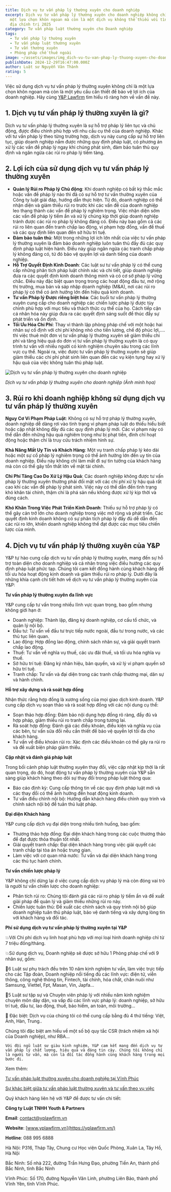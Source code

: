 ```yaml
---
title: Dịch vụ tư vấn pháp lý thường xuyên cho doanh nghiệp
excerpt: Dịch vụ tư vấn pháp lý thường xuyên cho doanh nghiệp không chỉ còn là
  một lựa chọn khôn ngoan mà còn là một dịch vụ không thể thiếu với tình hình
  địa chính trị 2025
category: Tư vấn pháp luật thường xuyên cho Doanh nghiệp
tags:
  - Tư vấn pháp lý thường xuyên
  - Tư vấn pháp luật thường xuyên
  - Tư vấn thường xuyên
  - Phòng pháp chế thuê ngoài
image: ~/assets/images/img_dich-vu-tu-van-phap-ly-thuong-xuyen-cho-doanh-nghiep......jpg
publishDate: 2024-12-29T16:47:00.000Z
author: Luật sư Nguyễn Văn Thành
rating: 5
---
```

Việc sử dụng dịch vụ tư vấn pháp lý thường xuyên không chỉ là một lựa chọn khôn ngoan mà còn là một yêu cầu cần thiết để bảo vệ lợi ích của doanh nghiệp. Hãy cùng [Y&P Lawfirm](https://yplawfirm.vn/) tìm hiểu rõ ràng hơn về vấn đề này.

## 1. Dịch vụ tư vấn pháp lý thường xuyên là gì?

Dịch vụ tư vấn pháp lý thường xuyên là sự hỗ trợ pháp lý liên tục và chủ động, được điều chỉnh phù hợp với nhu cầu cụ thể của doanh nghiệp. Khác với tư vấn pháp lý theo từng trường hợp, dịch vụ này cung cấp sự hỗ trợ liên tục, giúp doanh nghiệp nắm được những quy định pháp luật, có phương án xử lý các vấn đề pháp lý ngay khi chúng phát sinh, đảm bảo tuân thủ quy định và ngăn ngừa các rủi ro pháp lý tiềm tàng.

## 2. Lợi ích của sử dụng dịch vụ tư vấn pháp lý thường xuyên

* **Quản lý Rủi ro Pháp lý Chủ động**: Khi doanh nghiệp có bất kỳ thắc mắc hoặc vấn đề pháp lý nào thì đã có sự hỗ trợ tư vấn thường xuyên của Công ty luật giải đáp, hướng dẫn thực hiện. Từ đó, doanh nghiệp có thể nhận diện và giảm thiểu rủi ro trước khi các vấn đề của doanh nghiệp leo thang thành các vấn đề pháp lý nghiêm trọng. Việc nhận diện sớm các vấn đề pháp lý tiềm ẩn và xử lý chúng kịp thời giúp doanh nghiệp tránh được các rủi ro pháp lý không đáng có. Điều này bao gồm cả các rủi ro liên quan đến tranh chấp lao động, vi phạm hợp đồng, vấn đề thuế và các quy định liên quan đến sở hữu trí tuệ.
* **Đảm bảo tuân thủ**: Một trong những lợi ích lớn nhất của việc tư vấn pháp lý thường xuyên là đảm bảo doanh nghiệp luôn tuân thủ đầy đủ các quy định pháp luật hiện hành. Điều này giúp ngăn ngừa các tranh chấp pháp lý không đáng có, từ đó bảo vệ quyền lợi và danh tiếng của doanh nghiệp.
* **Hỗ Trợ Quyết Định Kinh Doanh**: Các luật sư tư vấn pháp lý có thể cung cấp những phân tích pháp luật chính xác và chi tiết, giúp doanh nghiệp đưa ra các quyết định kinh doanh thông minh và có cơ sở pháp lý vững chắc. Điều này đặc biệt quan trọng trong các hoạt động đầu tư, mở rộng thị trường, mua bán và sáp nhập doanh nghiệp (M&A), nơi các rủi ro pháp lý có thể có ảnh hưởng lớn đến hiệu quả kinh doanh.
* **Tư vấn Pháp lý Được riêng biệt hóa**: Các buổi tư vấn pháp lý thường xuyên cung cấp cho doanh nghiệp các chiến lược pháp lý được tùy chỉnh phù hợp với mục tiêu và thách thức cụ thể của họ. Cách tiếp cận cá nhân hóa này giúp đưa ra các quyết định sáng suốt để thúc đẩy sự phát triển và ổn định.
* **Tối Ưu Hóa Chi Phí**: Thay vì thành lập phòng pháp chế với một hoặc hai nhân sự cố định với chi phí không nhỏ cho tiền lương, chế độ phúc lợi,…. thì việc thuê một đơn vị tư vấn pháp lý thường xuyên sẽ giảm thiểu chi phí và tăng hiệu quả do đơn vị tư vấn pháp lý thường xuyên là có quy trình tư vấn với nhiều người có kinh nghiệm chuyên sâu trong các lĩnh vực cụ thể.  Ngoài ra, việc được tư vấn pháp lý thường xuyên sẽ giúp giảm thiểu các chi phí phát sinh liên quan đến các vụ kiện tụng hay xử lý hậu quả của việc không tuân thủ pháp luật.

![Dịch vụ tư vấn pháp lý thường xuyên cho doanh nghiệp](~/assets/images/tu-van-phap-ly-thuong-xuyen.jpg "Dịch vụ tư vấn pháp lý thường xuyên cho doanh nghiệp")

*Dịch vụ tư vấn pháp lý thường xuyên cho doanh nghiệp (Ảnh minh họa)*

## 3. Rủi ro khi doanh nghiệp không sử dụng dịch vụ tư vấn pháp lý thường xuyên

**Nguy Cơ Vi Phạm Pháp Luật**: Không có sự hỗ trợ pháp lý thường xuyên, doanh nghiệp dễ dàng rơi vào tình trạng vi phạm pháp luật do thiếu hiểu biết hoặc cập nhật không đầy đủ các quy định pháp lý mới. Các vi phạm này có thể dẫn đến những hậu quả nghiêm trọng như bị phạt tiền, đình chỉ hoạt động hoặc thậm chí là truy cứu trách nhiệm hình sự.

**Khả Năng Mất Uy Tín và Khách Hàng**: Một vụ tranh chấp pháp lý kéo dài hoặc một sự cố pháp lý nghiêm trọng có thể ảnh hưởng lớn đến uy tín của doanh nghiệp. Điều này không chỉ làm mất đi sự tin tưởng của khách hàng mà còn có thể gây tổn thất lớn về mặt tài chính.

**Chi Phí Tăng Cao Do Xử Lý Hậu Quả**: Các doanh nghiệp không được tư vấn pháp lý thường xuyên thường phải đối mặt với các chi phí xử lý hậu quả rất cao khi các vấn đề pháp lý phát sinh. Việc này có thể dẫn đến tình trạng khó khăn tài chính, thậm chí là phá sản nếu không được xử lý kịp thời và đúng cách.

**Khó Khăn Trong Việc Phát Triển Kinh Doanh**: Thiếu sự hỗ trợ pháp lý có thể gây cản trở lớn cho doanh nghiệp trong việc mở rộng và phát triển. Các quyết định kinh doanh không có sự phân tích pháp lý đầy đủ dễ dẫn đến các rủi ro lớn, khiến doanh nghiệp không thể đạt được các mục tiêu chiến lược của mình.

## 4. Dịch vụ tư vấn pháp lý thường xuyên của Y&P

Y&P tự hào cung cấp dịch vụ tư vấn pháp lý thường xuyên, mang đến sự hỗ trợ toàn diện cho doanh nghiệp và cá nhân trong việc điều hướng các quy định pháp luật phức tạp. Chúng tôi cam kết đồng hành cùng khách hàng để tối ưu hóa hoạt động kinh doanh và giảm thiểu rủi ro pháp lý. Dưới đây là những khía cạnh chi tiết hơn về dịch vụ tư vấn pháp lý thường xuyên của Y&P:

**Tư vấn pháp lý thường xuyên đa lĩnh vực**

Y&P cung cấp tư vấn trong nhiều lĩnh vực quan trọng, bao gồm nhưng không giới hạn ở:

* Doanh nghiệp: Thành lập, đăng ký doanh nghiệp, cơ cấu tổ chức, và quản lý nội bộ.
* Đầu tư: Tư vấn về đầu tư trực tiếp nước ngoài, đầu tư trong nước, và các thủ tục liên quan.
* Lao động: Hợp đồng lao động, chính sách nhân sự, và giải quyết tranh chấp lao động.
* Thuế: Tư vấn về nghĩa vụ thuế, các ưu đãi thuế, và tối ưu hóa nghĩa vụ thuế.
* Sở hữu trí tuệ: Đăng ký nhãn hiệu, bản quyền, và xử lý vi phạm quyền sở hữu trí tuệ.
* Tranh chấp: Tư vấn và đại diện trong các tranh chấp thương mại, dân sự và hành chính.

**Hỗ trợ xây dựng và rà soát hợp đồng**

Nhận thức rằng hợp đồng là xương sống của mọi giao dịch kinh doanh. Y&P cung cấp dịch vụ soạn thảo và rà soát hợp đồng với các nội dung cụ thể:

* Soạn thảo hợp đồng: Đảm bảo nội dung hợp đồng rõ ràng, đầy đủ và hợp pháp, giảm thiểu rủi ro tranh chấp trong tương lai.
* Rà soát hợp đồng: Đánh giá các điều khoản, điều kiện và nghĩa vụ của các bên, tư vấn sửa đổi nếu cần thiết để bảo vệ quyền lợi tối đa cho khách hàng.
* Tư vấn về điều khoản rủi ro: Xác định các điều khoản có thể gây ra rủi ro và đề xuất biện pháp giảm thiểu.

**Cập nhật và đánh giá pháp luật**

Trong bối cảnh pháp luật thường xuyên thay đổi, việc cập nhật kịp thời là rất quan trọng, do đó, hoạt động tư vấn pháp lý thường xuyên của Y&P sẵn sàng giúp khách hàng theo dõi sự thay đổi trong pháp luật thông qua:

* Báo cáo định kỳ: Cung cấp thông tin về các quy định pháp luật mới và các thay đổi có thể ảnh hưởng đến hoạt động kinh doanh.
* Tư vấn điều chỉnh nội bộ: Hướng dẫn khách hàng điều chỉnh quy trình và chính sách nội bộ để tuân thủ luật pháp.

**Đại diện Khách hàng**

Y&P cung cấp dịch vụ đại diện trong nhiều tình huống, bao gồm:

* Thương thảo hợp đồng: Đại diện khách hàng trong các cuộc thương thảo để đạt được thỏa thuận tốt nhất.
* Giải quyết tranh chấp: Đại diện khách hàng trong việc giải quyết các tranh chấp tại tòa án hoặc trung gian.
* Làm việc với cơ quan nhà nước: Tư vấn và đại diện khách hàng trong các thủ tục hành chính.

**Tư vấn chiến lược pháp lý**

Y&P không chỉ dừng lại ở việc cung cấp dịch vụ pháp lý mà còn đóng vai trò là người tư vấn chiến lược cho doanh nghiệp:

* Phân tích rủi ro: Chúng tôi đánh giá các rủi ro pháp lý tiềm ẩn và đề xuất giải pháp để quản lý và giảm thiểu những rủi ro này.
* Chiến lược tuân thủ: Đề xuất các chính sách và quy trình nội bộ giúp doanh nghiệp tuân thủ pháp luật, bảo vệ danh tiếng và xây dựng lòng tin với khách hàng và đối tác.

**Phí sử dụng dịch vụ tư vấn pháp lý thường xuyên tại Y&P**

💥Với Chi phí dịch vụ linh hoạt phù hợp với mọi loại hình doanh nghiệp chỉ từ 7 triệu đồng/tháng.

💥Sử dụng dịch vụ, Doanh nghiệp sẽ được sở hữu 1 Phòng pháp chế với 9 nhân sự, gồm:

🔑6 Luật sư phụ trách đều trên 10 năm kinh nghiệm tư vấn, làm việc trực tiếp cho các Tập đoàn, Doanh nghiệp nổi tiếng đủ các lĩnh vực: điện tử, viễn thông, công nghệ thông tin, Fintech, tài chính, hóa chất, chăn nuôi như Samsung, Viettel, Fpt, Masan, Vin, Japfa...

🔑5 Luật sư tập sự và Chuyên viên pháp lý với nhiều năm kinh nghiệm chuyên môn dày dặn, va vấp đủ các lĩnh vực pháp lý: doanh nghiệp, sở hữu trí tuệ, đầu tư, lao động, thuế, bảo hiểm, an toàn, môi trường...

🔑 Đặc biệt: Dịch vụ của chúng tôi có thể cung cấp bằng đủ 4 thứ tiếng: Việt, Anh, Hàn, Trung..

Chúng tôi đặc biệt am hiểu về một số bộ quy tắc CSR (trách nhiệm xã hội của Doanh nghiệp), như RBA...

`Với đội ngũ luật sư giàu kinh nghiệm, Y&P cam kết mang đến dịch vụ tư vấn pháp lý chất lượng, hiệu quả và đáng tin cậy. Chúng tôi không chỉ là người tư vấn, mà còn là đối tác đồng hành cùng khách hàng trong mọi bước đi.`

Xem thêm: 

[Tư vấn pháp luật thường xuyên cho doanh nghiệp tại Vĩnh Phúc](https://vinhphuclawyers.vn/dich-vu-phap-ly/ho-tro-doanh-nghiep/tu-van-phap-luat-thuong-xuyen-cho-doanh-nghiep-tai-vinh-phuc-22164.htm)

[Sự khác biệt giữa tư vấn pháp luật thường xuyên và tư vấn theo vụ việc](https://vinhphuclawyers.vn/kien-thuc-phap-ly/doanh-nghiep-va-dau-tu-nuoc-ngoai/su-khac-biet-giua-tu-van-phap-luat-thuong-xuyen-va-tu-van-phap-luat-theo-vu-viec-35849.htm)

Quý khách hàng liên hệ với Y&P để được tư vấn chi tiết:

**Công ty Luật TNHH Youth & Partners**

**Email**: contact@yplawfirm.vn

**Website**: [www.yplawfirm.vn](https://yplawfirm.vn/)

**Hotline**: 088 995 6888

Hà Nội: P316, Tháp Tây, Chung cư Học viện Quốc Phòng, Xuân La, Tây Hồ, Hà Nội

Bắc Ninh: Số nhà 222, đường Trần Hưng Đạo, phường Tiền An, thành phố Bắc Ninh, tỉnh Bắc Ninh

Vĩnh Phúc: Số 170, đường Nguyễn Văn Linh, phường Liên Bảo, thành phố Vĩnh Yên, tỉnh Vĩnh Phúc.
